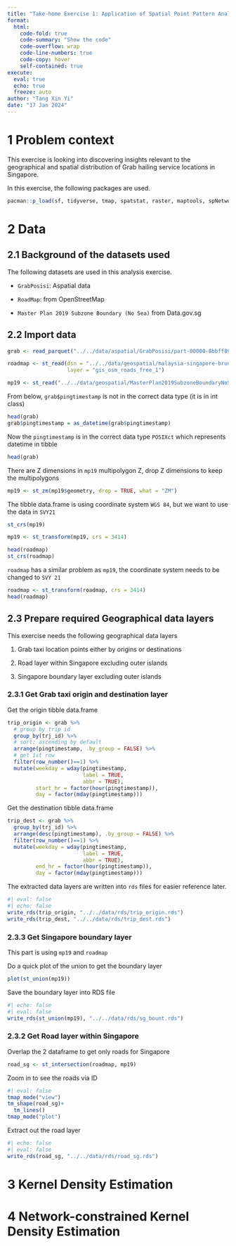 ```yaml
---
title: "Take-home Exercise 1: Application of Spatial Point Pattern Analysis on Grab Hailing Service in Singapore"
format: 
  html: 
    code-fold: true
    code-summary: "Show the code"
    code-overflow: wrap
    code-line-numbers: true
    code-copy: hover
    self-contained: true
execute: 
  eval: true
  echo: true
  freeze: auto
author: "Tang Xin Yi"
date: "17 Jan 2024"
---
```


# 1 Problem context

This exercise is looking into discovering insights relevant to the geographical and spatial distribution of Grab hailing service locations in Singapore.

In this exercise, the following packages are used.

```r
pacman::p_load(sf, tidyverse, tmap, spatstat, raster, maptools, spNetwork, classInt, viridis, arrow, lubridate)
```

# 2 Data

## 2.1 Background of the datasets used

The following datasets are used in this analysis exercise.

-   `GrabPosisi`: Aspatial data

-   `RoadMap`: from OpenStreetMap

-   `Master Plan 2019 Subzone Boundary (No Sea)` from Data.gov.sg

## 2.2 Import data

```r

grab <- read_parquet("../../data/aspatial/GrabPosisi/part-00000-8bbff892-97d2-4011-9961-703e38972569.c000.snappy.parquet")

roadmap <- st_read(dsn = "../../data/geospatial/malaysia-singapore-brunei-latest-free.shp",
                   layer = "gis_osm_roads_free_1")

mp19 <- st_read("../../data/geospatial/MasterPlan2019SubzoneBoundaryNoSeaKML.kml")
```

From below, `grab$pingtimestamp` is not in the correct data type (it is in int class)

```r
head(grab)
grab$pingtimestamp = as_datetime(grab$pingtimestamp)
```

Now the `pingtimestamp` is in the correct data type `POSIXct` which represents datetime in tibble

```r
head(grab)
```

There are Z dimensions in `mp19` multipolygon Z, drop Z dimensions to keep the multipolygons

```r
mp19 <- st_zm(mp19$geometry, drop = TRUE, what = "ZM")
```

The tibble data.frame is using coordinate system `WGS 84`, but we want to use the data in `SVY21`

```r
st_crs(mp19)
```

```r
mp19 <- st_transform(mp19, crs = 3414)
```

```r
head(roadmap)
st_crs(roadmap)
```

`roadmap` has a similar problem as `mp19`, the coordinate system needs to be changed to `SVY 21`

```r
roadmap <- st_transform(roadmap, crs = 3414)
head(roadmap)
```

## 2.3 Prepare required Geographical data layers

This exercise needs the following geographical data layers

1.  Grab taxi location points either by origins or destinations

2.  Road layer within Singapore excluding outer islands

3.  Singapore boundary layer excluding outer islands

### 2.3.1 Get Grab taxi origin and destination layer

Get the origin tibble data.frame

```r
trip_origin <- grab %>% 
  # group by trip id
  group_by(trj_id) %>% 
  # sort: ascending by default
  arrange(pingtimestamp, .by_group = FALSE) %>% 
  # get 1st row
  filter(row_number()==1) %>% 
  mutate(weekday = wday(pingtimestamp,
                        label = TRUE,
                        abbr = TRUE),
         start_hr = factor(hour(pingtimestamp)),
         day = factor(mday(pingtimestamp)))
```

Get the destination tibble data.frame

```r
trip_dest <- grab %>% 
  group_by(trj_id) %>% 
  arrange(desc(pingtimestamp), .by_group = FALSE) %>% 
  filter(row_number()==1) %>% 
  mutate(weekday = wday(pingtimestamp,
                        label = TRUE,
                        abbr = TRUE),
         end_hr = factor(hour(pingtimestamp)),
         day = factor(mday(pingtimestamp)))
```

The extracted data layers are written into `rds` files for easier reference later.

```r
#| eval: false
#| echo: false
write_rds(trip_origin, "../../data/rds/trip_origin.rds")
write_rds(trip_dest, "../../data/rds/trip_dest.rds")
```

### 2.3.3 Get Singapore boundary layer

This part is using `mp19` and `roadmap`

Do a quick plot of the union to get the boundary layer

```r
plot(st_union(mp19))
```

Save the boundary layer into RDS file

```r
#| echo: false
#| eval: false
write_rds(st_union(mp19), "../../data/rds/sg_bount.rds")
```

### 2.3.2 Get Road layer within Singapore

Overlap the 2 dataframe to get only roads for Singapore

```r
road_sg <- st_intersection(roadmap, mp19)
```

Zoom in to see the roads via ID

```r
#| eval: false
tmap_mode("view")
tm_shape(road_sg)+
  tm_lines()
tmap_mode("plot")
```

Extract out the road layer

```r
#| echo: false
#| eval: false
write_rds(road_sg, "../../data/rds/road_sg.rds")
```

# 3 Kernel Density Estimation

# 4 Network-constrained Kernel Density Estimation
